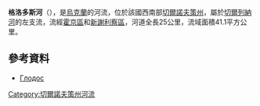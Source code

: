 '''格洛多斯河'''（{{lang-uk|Сталінешти}}），是[[烏克蘭|烏克蘭]]的河流，位於該國西南部[[切爾諾夫策州|切爾諾夫策州]]，屬於[[切爾列納河|切爾列納河]]的左支流，流經[[霍京區|霍京區]]和[[新謝利察區|新謝利察區]]，河道全長25公里，流域面積41.1平方公里。

==參考資料==
* [http://www.nbuv.gov.ua/portal/natural/Nzvdpu_geogr/2008_16/richkova%20mereja.pdf Глодос]

{{DEFAULTSORT:Глодос}}
[[Category:切爾諾夫策州河流|Category:切爾諾夫策州河流]]


{{Ukraine-river-stub}}